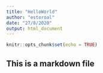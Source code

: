 ```yaml
---
title: "HelloWorld"
author: "estoroal"
date: "27/8/2020"
output: html_document
---
```


```r
knitr::opts_chunk$set(echo = TRUE)
```

## This is a markdown file

